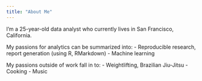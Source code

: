 ```yaml
---
title: "About Me"
---
```

  
I'm a 25-year-old data analyst who currently lives in San Francisco, California.

My passions for analytics can be summarized into:
  - Reproducible research, report generation (using R, RMarkdown)
  - Machine learning

My passions outside of work fall in to:
  - Weightlifting, Brazilian Jiu-Jitsu
  - Cooking
  - Music